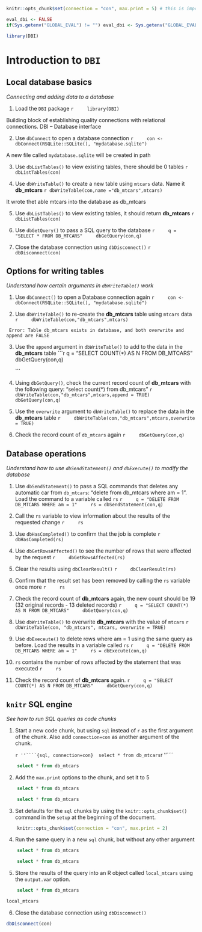 ```r
knitr::opts_chunk$set(connection = "con", max.print = 5) # this is important for beginning.
```

```r
eval_dbi <- FALSE
if(Sys.getenv("GLOBAL_EVAL") != "") eval_dbi <- Sys.getenv("GLOBAL_EVAL")
```

```r
library(DBI)
```

# Introduction to `DBI` 

## Local database basics
*Connecting and adding data to a database*

1. Load the `DBI` package
    ```r
    library(DBI)
    ```

Building block of establishing quality connections with relational connections.
DBI -- Database interface


2. Use `dbConnect` to open a database connection
    ```r
    con <- dbConnect(RSQLite::SQLite(), "mydatabase.sqlite")
    ```
    
A new file called `mydatabase.sqlite` will be created in path
    
3. Use `dbListTables()` to view existing tables, there should be 0 tables
    ```r
    dbListTables(con)
    ```

4. Use `dbWriteTable()` to create a new table using `mtcars` data. Name it **db_mtcars**
    ```r
dbWriteTable(con,name ="db_mtcars",mtcars)  
    ```

It wrote thet able mtcars into the database as db_mtcars

5. Use `dbListTables()` to view existing tables, it should return **db_mtcars**
    ```r
dbListTables(con)
    ```

6. Use `dbGetQuery()` to pass a SQL query to the database
    ```r
    q = "SELECT * FROM DB_MTCARS"
    dbGetQuery(con,q)
    ```

7. Close the database connection using `dbDisconnect()`
    ```r
    dbDisconnect(con)
    ```

## Options for writing tables
*Understand how certain arguments in `dbWriteTable()` work*

1. Use `dbConnect()` to open a Database connection again
    ```r
    con <- dbConnect(RSQLite::SQLite(), "mydatabase.sqlite")
    ```

2. Use `dbWriteTable()` to re-create the **db_mtcars** table using `mtcars` data
    ```r
    dbWriteTable(con,"db_mtcars",mtcars)
    ```
```
 Error: Table db_mtcars exists in database, and both overwrite and append are FALSE
```

3. Use the `append` argument in `dbWriteTable()` to add to the data in the **db_mtcars** table
    ```r
    q = "SELECT COUNT(*) AS N FROM DB_MTCARS"
    dbGetQuery(con,q)

    ```


4. Using `dbGetQuery()`, check the current record count of **db_mtcars** with the following query: "select count(*) from db_mtcars"
    ```r
    dbWriteTable(con,"db_mtcars",mtcars,append = TRUE)
    dbGetQuery(con,q)
    ```

5. Use the `overwrite` argument to `dbWriteTable()` to replace the data in the **db_mtcars** table
    ```r
    dbWriteTable(con,"db_mtcars",mtcars,overwrite = TRUE)
    ```

6. Check the record count of `db_mtcars` again
    ```r
    dbGetQuery(con,q)  
    ```

## Database operations
*Understand how to use `dbSendStatement()` and `dbExecute()` to modify the database*

1. Use `dbSendStatement()` to pass a SQL commands that deletes any automatic car from `db_mtcars`: "delete from db_mtcars where am = 1". Load the command to a variable called `rs`
    ```r
    q = "DELETE FROM DB_MTCARS WHERE am = 1"
    rs = dbSendStatement(con,q)
    ```

2. Call the `rs` variable to view information about the results of the requested change
    ```r
    rs
    ```

3. Use `dbHasCompleted()` to confirm that the job is complete
    ```r
    dbHasCompleted(rs)
    ```

4. Use `dbGetRowsAffected()` to see the number of rows that were affected by the request
    ```r
    dbGetRowsAffected(rs)
    ```

5. Clear the results using `dbClearResult()`
    ```r
    dbClearResult(rs)
    ```

6. Confirm that the result set has been removed by calling the `rs` variable once more
    ```r
    rs
    ```

7. Check the record count of **db_mtcars** again, the new count should be 19 (32 original records - 13 deleted records)
    ```r
    q = "SELECT COUNT(*) AS N FROM DB_MTCARS"
    dbGetQuery(con,q)
    ```

8. Use `dbWriteTable()` to overwrite **db_mtcars** with the value of `mtcars`
    ```r
    dbWriteTable(con, "db_mtcars", mtcars, overwrite = TRUE)
    ```
    
9. Use `dbExeceute()` to delete rows where am = 1 using the same query as before. Load the results in a variable called `rs`
    ```r
    q = "DELETE FROM DB_MTCARS WHERE am = 1"
    rs = dbExecute(con,q)
    ```
    
10. `rs` contains the number of rows affected by the statement that was executed
    ```r
    rs
    ```
    
11. Check the record count of **db_mtcars** again.
    ```r
    q = "SELECT COUNT(*) AS N FROM DB_MTCARS"
    dbGetQuery(con,q)
    ```



## `knitr` SQL engine
*See how to run SQL queries as code chunks*

1. Start a new code chunk, but using `sql` instead of `r` as the first argument of the chunk.  Also add `connection=con` as another argument of the chunk.

    `r ''````{sql, connection=con}
    select * from db_mtcars
    `r ''````

```sql
    select * from db_mtcars
```

2. Add the `max.print` options to the chunk, and set it to 5

````sql
    select * from db_mtcars
````

```sql
    select * from db_mtcars
```

3. Set defaults for the `sql` chunks by using the `knitr::opts_chunk$set()` command in the `setup` at the beginning of the document.
````r
    knitr::opts_chunk$set(connection = "con", max.print = 2)
````

4. Run the same query in a new `sql` chunk, but without any other argument

````sql
    select * from db_mtcars
````

```sql
    select * from db_mtcars
```

5. Store the results of the query into an R object called `local_mtcars` using 
the `output.var` option.
```sql
    select * from db_mtcars
```

```r
local_mtcars
```

6. Close the database connection using `dbDisconnect()`
```r
dbDisconnect(con)
```
















